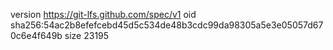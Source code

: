 version https://git-lfs.github.com/spec/v1
oid sha256:54ac2b8efefcebd45d5c534de48b3cdc99da98305a5e3e05057d670c6e4f649b
size 23195
